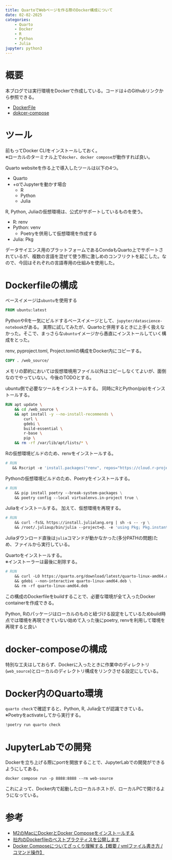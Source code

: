 ```yaml
---
title: QuartoでWebページを作る際のDocker構成について
date: 02-02-2025
categories:
    - Quarto
    - Docker
    - R
    - Python
    - Julia
jupyter: python3
---
```


# 概要

本ブログでは実行環境をDockerで作成している。コードは↓のGithubリンクから参照できる。

- [DockerFile](https://github.com/yasuih777/MayohigaLab/blob/main/Dockerfile)
- [dokcer-compose](https://github.com/yasuih777/MayohigaLab/blob/main/docker-compose.yml)

# ツール

::: {.callout-warning}
前もってDocker CLIをインストールしておく。  
※ローカルのターミナル上で`docker`、`docker compose`が動作すれば良い。
:::

Quarto websiteを作る上で導入したツールは以下の4つ。

- Quarto
- +αでJupyterを動かす場合
    - R
    - Python
    - Julia

R, Python, Juliaの仮想環境は、公式がサポートしているものを使う。

- R: renv
- Python: venv
    - Poetryを併用して仮想環境を作成する
- Julia: Pkg

::: {.callout-tip}
データサイエンス用のプラットフォームであるCondaもQuarto上でサポートされているが、複数の言語を混ぜて使う際に激しめのコンフリクトを起こした。なので、今回はそれぞれの言語専用の仕組みを使用した。
:::

# Dockerfileの構成

ベースイメージは`ubuntu`を使用する

```DockerFile
FROM ubuntu:latest
```

::: {.callout-tip}
PythonやRを一気にビルドするベースイメージとして、`jupyter/datascience-notebook`がある。
実際に試してみたが、Quartoと併用するときに上手く扱えなかった。そこで、まっさらな`ubuntu`イメージから愚直にインストールしていく構成をとった。
:::

renv, pyproject.toml, Project.tomlの構成をDocker内にコピーする。

```DockerFile
COPY . /web_source/
```


::: {.callout-caution}
メモリの節約においては仮想環境用ファイル以外はコピーしなくてよいが、面倒なのでやっていない。今後のTODOとする。
:::

ubuntu側で必要なツールをインストールする。
同時にRとPython(pip)をインストールする。

```DockerFile
RUN apt update \
    && cd /web_source \
    && apt install -y --no-install-recommends \
        curl \
        gdebi \
        build-essential \
        r-base \
        pip \
    && rm -rf /var/lib/apt/lists/* \
```

Rの仮想環境ビルドのため、renvをインストールする。

```DockerFile
# RUN
   && Rscript -e 'install.packages("renv", repos="https://cloud.r-project.org")' \
```

Pythonの仮想環境ビルドのため、Poetryをインストールする。

```DockerFile
# RUN
    && pip install poetry --break-system-packages \
    && poetry config --local virtualenvs.in-project true \
```

Juliaをインストールする。
加えて、仮想環境を再現する。

```DockerFile
# RUN
    && curl -fsSL https://install.julialang.org | sh -s -- -y \
    && /root/.juliaup/bin/julia --project=@. -e 'using Pkg; Pkg.instantiate(); Pkg.precompile()' \
```

::: {.callout-tip}
Juliaダウンロード直後は`julia`コマンドが動かなかった(多分PATHの問題)ため、ファイルから実行している。
:::

Quartoをインストールする。  
※インストーラーは最後に削除する。

```DockerFile
# RUN
    && curl -LO https://quarto.org/download/latest/quarto-linux-amd64.deb \
    && gdebi --non-interactive quarto-linux-amd64.deb \
    && rm -rf quarto-linux-amd64.deb
```

この構成のDockerfileをbuildすることで、必要な環境が全て入ったDocker containerを作成できる。

::: {.callout-warning}
Python, Rのパッケージはローカルのものと紐づける設定をしているためbuild時点では環境を再現できていない始めて入った後にpoetry, renvを利用して環境を再現すると良い
:::

# docker-composeの構成

特別な工夫はしておらず、Dockerに入ったときに作業中のディレクトリ(`web_source`)とローカルのディレクトリ構成をリンクさせる設定にしている。

# Docker内のQuarto環境

`quarto check`で確認すると、Python, R, Julia全てが認識できている。  
※Poetryをactivateしてから実行する。

```python
!poetry run quarto check
```

# JupyterLabでの開発

Dockerを立ち上げる際にportを開放することで、JupyterLabでの開発ができるようにしてある。

```shell
docker compose run -p 8888:8888 --rm web-source
```

これによって、Docker内で起動したローカルホストが、ローカルPCで開けるようになっている。

# 参考
- [M2のMacにDockerとDocker Composeをインストールする](https://qiita.com/shimanuki-yu/items/5c5aaee333ed86ea07cb)
- [社内のDockerfileのベストプラクティスを公開します](https://zenn.dev/forcia_tech/articles/20210716_docker_best_practice)
- [Docker Composeについてざっくり理解する【概要 / ymlファイル書き方 / コマンド操作】](https://qiita.com/gon0821/items/77369def082745d19c38)